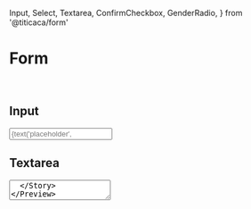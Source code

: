   Input,
  Select,
  Textarea,
  ConfirmCheckbox,
  GenderRadio,
} from '@titicaca/form'


<Meta title="form / Form" />

# Form

<br />

## Input

<Preview>
  <Story name="Input">
    <Input
      error={text('에러 메세지', '')}
      label={text('label', '이름')}
      placeholder={text('placeholder', '이름을 입력해주세요')}
      mask={text('mask', '')}
      maskChar={null}
      help={text(
        'placeholder',
        '고객님의 요청사항은 해당 호텔에 전달됩니다만 호텔 사정에 따라 필요하신 내용이 이루어지지 않을 수 있으니 많은 양해 바랍니다.',
      )}
    />
  </Story>
</Preview>

## Textarea

<Preview>
  <Story name="Textarea">
    <Textarea
      error={boolean('error', false)}
      label={text('label', '요청사항')}
      placeholder={text('placeholder', '요청사항을 입력해주세요')}
      help={text(
        'placeholder',
        '고객님의 요청사항은 해당 호텔에 전달됩니다만 호텔 사정에 따라 필요하신 내용이 이루어지지 않을 수 있으니 많은 양해 바랍니다.',
      )}
    />
  </Story>
</Preview>

## Select

<Preview>
  <Story name="Select">
    <Select
      error={text('에러 메세지', '')}
      label="투어티켓 시간"
      help={text(
        'placeholder',
        '고객님의 요청사항은 해당 호텔에 전달됩니다만 호텔 사정에 따라 필요하신 내용이 이루어지지 않을 수 있으니 많은 양해 바랍니다.',
      )}
      placeholder="시간을 선택해주세요"
      value={selectAddons('value', ['12:00', '12:10', '12:20'], '12:00')}
      options={[
        {
          label: '12:00',
          value: '12:00',
        },
        {
          label: '12:10',
          value: '12:10',
        },
        {
          label: '12:20',
          value: '12:20',
        },
      ]}
    />
  </Story>
</Preview>

## Select - Action Sheet

<Preview>
  <Story name="Select - ActionSheet">
    <SelectActionSheetWrapper />
  </Story>
</Preview>

## Radio

<Preview>
  <Story name="Radio">
    <RadioWrapper />
  </Story>
</Preview>

# GenderRadio

<Preview>
  <Story name="Gender Radio">
    <GenderRadio value={selectAddons('value', ['MALE', 'FEMALE'], 'MALE')} />
  </Story>
</Preview>

# CheckBox

<Preview>
  <Story name="Checkbox">
    <CheckboxWrapper />
  </Story>
</Preview>

# ConfirmCheckbox

<Preview>
  <Story name="Confirm Checkbox">
    <ConfirmCheckbox
      value={boolean('value', false)}
      borderless={boolean('borderless', false)}
      textAlign={selectAddons('textAlign', ['left', 'right'], 'left')}
      fillType={selectAddons('fillType', ['full', 'border', 'text'], 'full')}
      padding={{ top: 16, right: 50, left: 16, bottom: 16 }}
    >
      <div>예약자 정보를 업데이트 합니다.</div>
    </ConfirmCheckbox>
  </Story>
</Preview>
